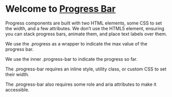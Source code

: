 
<Meta title="ProgressBar/ introduction" />

# Welcome to [**Progress Bar**](https://getbootstrap.com/docs/4.0/components/progress/)

Progress components are built with two HTML elements, some CSS to set the width, and a few attributes. We don’t use the HTML5 element, ensuring you can stack progress bars, animate them, and place text labels over them.

We use the .progress as a wrapper to indicate the max value of the progress bar.

We use the inner .progress-bar to indicate the progress so far.

The .progress-bar requires an inline style, utility class, or custom CSS to set their width.

The .progress-bar also requires some role and aria attributes to make it accessible.

